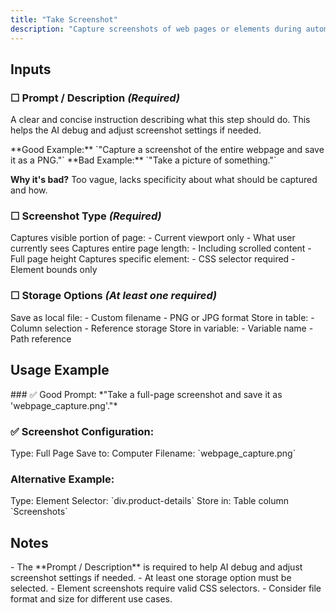 ```yaml
---
title: "Take Screenshot"
description: "Capture screenshots of web pages or elements during automation. Use this action to save visual records, debug UI elements, or document workflow states."
---
```


## Inputs

### ☐ Prompt / Description *(Required)*
A clear and concise instruction describing what this step should do. This helps the AI debug and adjust screenshot settings if needed.

<Note type="success">
  **Good Example:** `"Capture a screenshot of the entire webpage and save it as a PNG."`
</Note>

<Note type="danger">
  **Bad Example:** `"Take a picture of something."`
  
  **Why it's bad?** Too vague, lacks specificity about what should be captured and how.
</Note>

### ☐ Screenshot Type *(Required)*
<CardGroup cols={3}>
  <Card title="Page">
    Captures visible portion of page:
    - Current viewport only
    - What user currently sees
  </Card>
  <Card title="Full Page">
    Captures entire page length:
    - Including scrolled content
    - Full page height
  </Card>
  <Card title="Element">
    Captures specific element:
    - CSS selector required
    - Element bounds only
  </Card>
</CardGroup>

### ☐ Storage Options *(At least one required)*
<CardGroup cols={3}>
  <Card title="Save to Computer">
    Save as local file:
    - Custom filename
    - PNG or JPG format
  </Card>
  <Card title="Insert to Table">
    Store in table:
    - Column selection
    - Reference storage
  </Card>
  <Card title="Assign to Variable">
    Store in variable:
    - Variable name
    - Path reference
  </Card>
</CardGroup>

## Usage Example

<Card title="Scenario: Capturing webpage states">
  ### ✅ Good Prompt:
  *"Take a full-page screenshot and save it as 'webpage_capture.png'."*

  ### ✅ Screenshot Configuration:
  <Card>
    Type: Full Page
    Save to: Computer
    Filename: `webpage_capture.png`
  </Card>

  ### Alternative Example:
  <Card>
    Type: Element
    Selector: `div.product-details`
    Store in: Table column `Screenshots`
  </Card>
</Card>

## Notes
<Warning>
  - The **Prompt / Description** is required to help AI debug and adjust screenshot settings if needed.
  - At least one storage option must be selected.
  - Element screenshots require valid CSS selectors.
  - Consider file format and size for different use cases.
</Warning> 